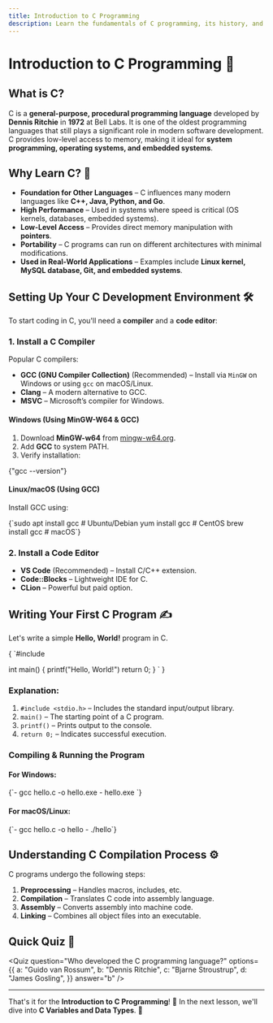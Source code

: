 ```yaml
---
title: Introduction to C Programming
description: Learn the fundamentals of C programming, its history, and why it's still widely used today.
---
```



# Introduction to C Programming 🚀

## What is C?

C is a **general-purpose, procedural programming language** developed by **Dennis Ritchie** in **1972** at Bell Labs. It is one of the oldest programming languages that still plays a significant role in modern software development. C provides low-level access to memory, making it ideal for **system programming, operating systems, and embedded systems**.

## Why Learn C? 🧐

- **Foundation for Other Languages** – C influences many modern languages like **C++, Java, Python, and Go**.
- **High Performance** – Used in systems where speed is critical (OS kernels, databases, embedded systems).
- **Low-Level Access** – Provides direct memory manipulation with **pointers**.
- **Portability** – C programs can run on different architectures with minimal modifications.
- **Used in Real-World Applications** – Examples include **Linux kernel, MySQL database, Git, and embedded systems**.

## Setting Up Your C Development Environment 🛠️

To start coding in C, you'll need a **compiler** and a **code editor**:

### **1. Install a C Compiler**

Popular C compilers:

- **GCC (GNU Compiler Collection)** (Recommended) – Install via `MinGW` on Windows or using `gcc` on macOS/Linux.
- **Clang** – A modern alternative to GCC.
- **MSVC** – Microsoft’s compiler for Windows.

#### **Windows (Using MinGW-W64 & GCC)**

1. Download **MinGW-w64** from [mingw-w64.org](https://www.mingw-w64.org/).
2. Add **GCC** to system PATH.
3. Verify installation:

<CodeBlock language="bash">{"gcc --version"}</CodeBlock>

#### **Linux/macOS (Using GCC)**

Install GCC using:

<CodeBlock language="bash">
  {`sudo apt install gcc # Ubuntu/Debian
yum install gcc # CentOS
brew install gcc # macOS`}
</CodeBlock>

### **2. Install a Code Editor**

- **VS Code** (Recommended) – Install C/C++ extension.
- **Code::Blocks** – Lightweight IDE for C.
- **CLion** – Powerful but paid option.

## Writing Your First C Program ✍️

Let's write a simple **Hello, World!** program in C.

<CodeBlock language="c">
{
`#include <stdio.h>

int main() {
printf("Hello, World!")
return 0;
}
`
}

</CodeBlock>

### **Explanation:**

1. `#include <stdio.h>` – Includes the standard input/output library.
2. `main()` – The starting point of a C program.
3. `printf()` – Prints output to the console.
4. `return 0;` – Indicates successful execution.

### **Compiling & Running the Program**

#### **For Windows:**

<CodeBlock language="bash">
  {`- gcc hello.c -o hello.exe
- hello.exe
`}
</CodeBlock>

#### **For macOS/Linux:**

<CodeBlock language="bash">
  {`- gcc hello.c -o hello
- ./hello`}
</CodeBlock>

## Understanding C Compilation Process ⚙️

C programs undergo the following steps:

1. **Preprocessing** – Handles macros, includes, etc.
2. **Compilation** – Translates C code into assembly language.
3. **Assembly** – Converts assembly into machine code.
4. **Linking** – Combines all object files into an executable.

## Quick Quiz 🧠

<Quiz
  question="Who developed the C programming language?"
  options={{
    a: "Guido van Rossum",
    b: "Dennis Ritchie",
    c: "Bjarne Stroustrup",
    d: "James Gosling",
  }}
  answer="b"
/>

---

That's it for the **Introduction to C Programming**! 🎯 In the next lesson, we'll dive into **C Variables and Data Types**. 🚀

